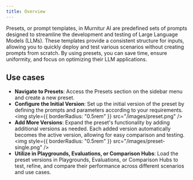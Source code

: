 ```yaml
---
title: Overview
---
```


Presets, or prompt templates, in Murnitur AI are predefined sets of prompts designed to streamline the development and testing of Large Language Models (LLMs). These templates provide a consistent structure for inputs, allowing you to quickly deploy and test various scenarios without creating prompts from scratch. By using presets, you can save time, ensure uniformity, and focus on optimizing their LLM applications.

## Use cases

- **Navigate to Presets**: Access the Presets section on the sidebar menu and create a new preset.
- **Configure the Initial Version**: Set up the initial version of the preset by defining the prompts and parameters according to your requirements.
  <img style={{ borderRadius: "0.5rem" }} src="/images/preset.png" />
- **Add More Versions**: Expand the preset's functionality by adding additional versions as needed. Each added version automatically becomes the active version, allowing for easy comparison and testing.
  <img style={{ borderRadius: "0.5rem" }} src="/images/preset-single.png" />
- **Utilize in Playgrounds, Evaluations, or Comparison Hubs**: Load the preset versions in Playgrounds, Evaluations, or Comparison Hubs to test, refine, and compare their performance across different scenarios and use cases.
